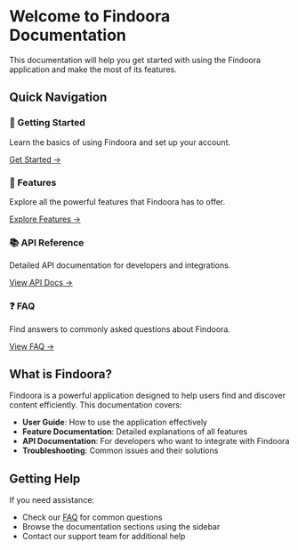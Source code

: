 # Welcome to Findoora Documentation

This documentation will help you get started with using the Findoora application and make the most of its features.

## Quick Navigation

<div className="grid grid-cols-1 md:grid-cols-2 gap-4 mt-6">
  <div className="border rounded-lg p-4 hover:shadow-md transition-shadow">
    <h3 className="text-lg font-semibold mb-2">🚀 Getting Started</h3>
    <p>Learn the basics of using Findoora and set up your account.</p>
    <a href="/getting-started" className="text-blue-600 hover:text-blue-800">Get Started →</a>
  </div>
  
  <div className="border rounded-lg p-4 hover:shadow-md transition-shadow">
    <h3 className="text-lg font-semibold mb-2">🔧 Features</h3>
    <p>Explore all the powerful features that Findoora has to offer.</p>
    <a href="/features" className="text-blue-600 hover:text-blue-800">Explore Features →</a>
  </div>
  
  <div className="border rounded-lg p-4 hover:shadow-md transition-shadow">
    <h3 className="text-lg font-semibold mb-2">📚 API Reference</h3>
    <p>Detailed API documentation for developers and integrations.</p>
    <a href="/api" className="text-blue-600 hover:text-blue-800">View API Docs →</a>
  </div>
  
  <div className="border rounded-lg p-4 hover:shadow-md transition-shadow">
    <h3 className="text-lg font-semibold mb-2">❓ FAQ</h3>
    <p>Find answers to commonly asked questions about Findoora.</p>
    <a href="/faq" className="text-blue-600 hover:text-blue-800">View FAQ →</a>
  </div>
</div>

## What is Findoora?

Findoora is a powerful application designed to help users find and discover content efficiently. This documentation covers:

- **User Guide**: How to use the application effectively
- **Feature Documentation**: Detailed explanations of all features
- **API Documentation**: For developers who want to integrate with Findoora
- **Troubleshooting**: Common issues and their solutions

## Getting Help

If you need assistance:

- Check our [FAQ](/faq) for common questions
- Browse the documentation sections using the sidebar
- Contact our support team for additional help
